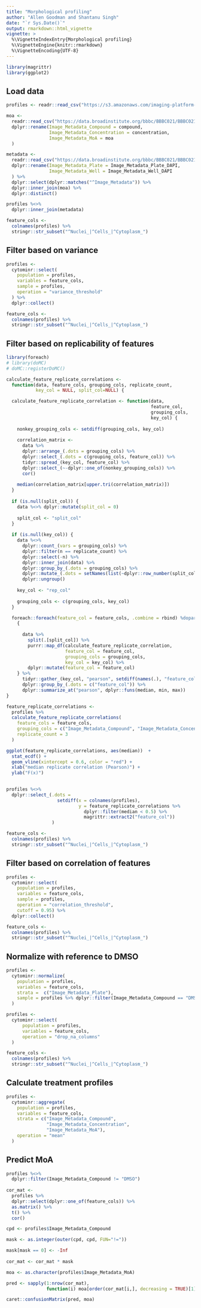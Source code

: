 ```yaml
---
title: "Morphological profiling"
author: "Allen Goodman and Shantanu Singh"
date: "`r Sys.Date()`"
output: rmarkdown::html_vignette
vignette: >
  %\VignetteIndexEntry{Morphological profiling}
  %\VignetteEngine{knitr::rmarkdown}
  %\VignetteEncoding{UTF-8}
---
```



```r
library(magrittr)
library(ggplot2)

```

## Load data

```r
profiles <- readr::read_csv("https://s3.amazonaws.com/imaging-platform-collaborator/2016_09_09_cytominr_workshop/ljosa_jbiomolscreen_2013_per_well_mean.csv")

moa <-
  readr::read_csv("https://data.broadinstitute.org/bbbc/BBBC021/BBBC021_v1_moa.csv") %>%
  dplyr::rename(Image_Metadata_Compound = compound,
                Image_Metadata_Concentration = concentration,
                Image_Metadata_MoA = moa
  )

metadata <-
  readr::read_csv("https://data.broadinstitute.org/bbbc/BBBC021/BBBC021_v1_image.csv") %>%
  dplyr::rename(Image_Metadata_Plate = Image_Metadata_Plate_DAPI,
                Image_Metadata_Well = Image_Metadata_Well_DAPI
  ) %>%
  dplyr::select(dplyr::matches("^Image_Metadata")) %>%
  dplyr::inner_join(moa) %>%
  dplyr::distinct()

profiles %<>%
  dplyr::inner_join(metadata)

feature_cols <-
  colnames(profiles) %>%
  stringr::str_subset("^Nuclei_|^Cells_|^Cytoplasm_")

```


## Filter based on variance

```r
profiles <-
  cytominr::select(
    population = profiles,
    variables = feature_cols,
    sample = profiles,
    operation = "variance_threshold"
  ) %>%
  dplyr::collect()

feature_cols <-
  colnames(profiles) %>%
  stringr::str_subset("^Nuclei_|^Cells_|^Cytoplasm_")
```


## Filter based on replicability of features

```r
library(foreach)
# library(doMC)
# doMC::registerDoMC()

calculate_feature_replicate_correlations <- 
  function(data, feature_cols, grouping_cols, replicate_count, 
           key_col = NULL, split_col=NULL) {

  calculate_feature_replicate_correlation <- function(data, 
                                                      feature_col, 
                                                      grouping_cols, 
                                                      key_col) {
  
    nonkey_grouping_cols <- setdiff(grouping_cols, key_col)
    
    correlation_matrix <- 
      data %>%
      dplyr::arrange_(.dots = grouping_cols) %>%
      dplyr::select_(.dots = c(grouping_cols, feature_col)) %>% 
      tidyr::spread_(key_col, feature_col) %>% 
      dplyr::select_(~-dplyr::one_of(nonkey_grouping_cols)) %>%
      cor()
    
    median(correlation_matrix[upper.tri(correlation_matrix)])
  }
  
  if (is.null(split_col)) {
    data %<>% dplyr::mutate(split_col = 0) 
    
    split_col <- "split_col"
  }
  
  if (is.null(key_col)) {
    data %<>% 
      dplyr::count_(vars = grouping_cols) %>% 
      dplyr::filter(n == replicate_count) %>% 
      dplyr::select(-n) %>% 
      dplyr::inner_join(data) %>% 
      dplyr::group_by_(.dots = grouping_cols) %>% 
      dplyr::mutate_(.dots = setNames(list(~dplyr::row_number(split_col)), "rep_col")) %>% 
      dplyr::ungroup() 
    
    key_col <- "rep_col"
    
    grouping_cols <- c(grouping_cols, key_col)    
  }

  foreach::foreach(feature_col = feature_cols, .combine = rbind) %dopar%
    {
      
      data %>%
        split(.[split_col]) %>%
        purrr::map_df(calculate_feature_replicate_correlation, 
                      feature_col = feature_col,
                      grouping_cols = grouping_cols,
                      key_col = key_col) %>% 
        dplyr::mutate(feature_col = feature_col)
    } %>%
      tidyr::gather_(key_col, "pearson", setdiff(names(.), "feature_col")) %>% 
      dplyr::group_by_(.dots = c("feature_col")) %>% 
      dplyr::summarize_at("pearson", dplyr::funs(median, min, max))
}

```


```r

feature_replicate_correlations <-
  profiles %>% 
  calculate_feature_replicate_correlations(
    feature_cols = feature_cols,
    grouping_cols = c("Image_Metadata_Compound", "Image_Metadata_Concentration"),
    replicate_count = 3
  )

ggplot(feature_replicate_correlations, aes(median))  + 
  stat_ecdf() + 
  geom_vline(xintercept = 0.6, color = "red") + 
  xlab("median replicate correlation (Pearson)") +
  ylab("F(x)")
  

```


```r

profiles %<>% 
  dplyr::select_(.dots = 
                   setdiff(x = colnames(profiles), 
                           y = feature_replicate_correlations %>% 
                             dplyr::filter(median < 0.5) %>% 
                             magrittr::extract2("feature_col"))
                 )

feature_cols <-
  colnames(profiles) %>%
  stringr::str_subset("^Nuclei_|^Cells_|^Cytoplasm_")
```


## Filter based on correlation of features

```r
profiles <-
  cytominr::select(
    population = profiles,
    variables = feature_cols,
    sample = profiles,
    operation = "correlation_threshold",
    cutoff = 0.95) %>%
  dplyr::collect()

feature_cols <-
  colnames(profiles) %>%
  stringr::str_subset("^Nuclei_|^Cells_|^Cytoplasm_")
```


## Normalize with reference to DMSO

```r

profiles <-
  cytominr::normalize(
    population = profiles,
    variables = feature_cols,
    strata =  c("Image_Metadata_Plate"),
    sample = profiles %>% dplyr::filter(Image_Metadata_Compound == "DMSO")
  )

profiles <-
  cytominr::select(
      population = profiles,
      variables = feature_cols,
      operation = "drop_na_columns"
  )

feature_cols <-
  colnames(profiles) %>%
  stringr::str_subset("^Nuclei_|^Cells_|^Cytoplasm_")

```


## Calculate treatment profiles

```r

profiles <-
  cytominr::aggregate(
    population = profiles,
    variables = feature_cols,
    strata = c("Image_Metadata_Compound", 
               "Image_Metadata_Concentration",
               "Image_Metadata_MoA"),
    operation = "mean"
  )
```


## Predict MoA

```r
profiles %<>% 
  dplyr::filter(Image_Metadata_Compound != "DMSO") 
  
cor_mat <- 
  profiles %>%
  dplyr::select(dplyr::one_of(feature_cols)) %>% 
  as.matrix() %>% 
  t() %>%
  cor()

cpd <- profiles$Image_Metadata_Compound

mask <- as.integer(outer(cpd, cpd, FUN="!="))

mask[mask == 0] <- -Inf
  
cor_mat <- cor_mat * mask

moa <- as.character(profiles$Image_Metadata_MoA)

pred <- sapply(1:nrow(cor_mat), 
               function(i) moa[order(cor_mat[i,], decreasing = TRUE)[1]])

caret::confusionMatrix(pred, moa)
  
```

